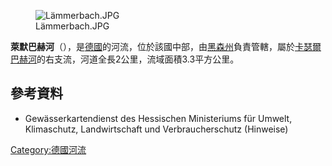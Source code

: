 {{Multiple issues|
{{Expand language|1=de|time=2020-08-27T12:28:41+00:00}}
{{Onesource|time=2020-08-27T12:28:41+00:00}}
}}
[[Image:Lämmerbach.JPG|right]]

{{Coord|50|11|49.64|N|9|18|21.43|E|display=title}}

'''萊默巴赫河'''（{{lang-de|Lämmerbach}}），是[[德國|德國]]的河流，位於該國中部，由[[黑森州|黑森州]]負責管轄，屬於[[卡瑟爾巴赫河_(比伯河支流)|卡瑟爾巴赫河]]的右支流，河道全長2公里，流域面積3.3平方公里。

==參考資料==
* Gewässerkartendienst des Hessischen Ministeriums für Umwelt, Klimaschutz, Landwirtschaft und Verbraucherschutz (Hinweise)

{{Germany-geo-stub}}
[[Category:德國河流|Category:德國河流]]